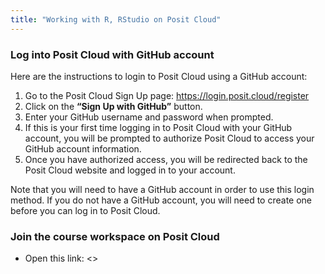 ```yaml
---
title: "Working with R, RStudio on Posit Cloud"
---
```


### Log into Posit Cloud with GitHub account

Here are the instructions to login to Posit Cloud using a GitHub account:

1.  Go to the Posit Cloud Sign Up page: <https://login.posit.cloud/register>
2.  Click on the **"Sign Up with GitHub"** button.
3.  Enter your GitHub username and password when prompted.
4.  If this is your first time logging in to Posit Cloud with your GitHub account, you will be prompted to authorize Posit Cloud to access your GitHub account information.
5.  Once you have authorized access, you will be redirected back to the Posit Cloud website and logged in to your account.

Note that you will need to have a GitHub account in order to use this login method. If you do not have a GitHub account, you will need to create one before you can log in to Posit Cloud.

### Join the course workspace on Posit Cloud

-   Open this link: <>
